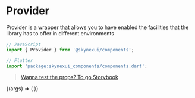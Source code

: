 

# Provider

Provider is a wrapper that allows you to have enabled the facilities that the library has to offer in different environments

```js
// JavaScript
import { Provider } from '@skynexui/components';
```
```js
// Flutter
import 'package:skynexui_components/components.dart';
```
> [Wanna test the props? To go Storybook](https://storybook.skynexui.dev/?path=/docs/components-provider--provider-component)

<Canvas>
  <Story
    name="Provider Component"
    args={{
      ...Provider.defaultProps,
      theme: {
        components: {
          textField: {
            variant: 'bottomBorder',
          },
        },
      },
    }}
  >
    {(args) => (
      <Provider {...args}>
        <TextField
          label="Sample textfield with custom theme"
          value="try pass basicBordered to textField.variant"
        />
      </Provider>
    )}
  </Story>
</Canvas>
